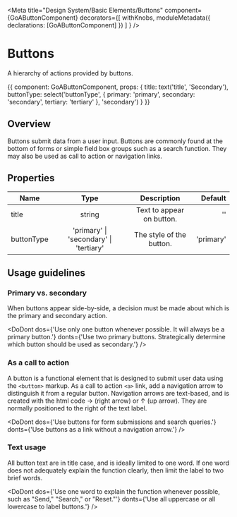 

<Meta title="Design System/Basic Elements/Buttons"
  component={GoAButtonComponent}
  decorators={[
        withKnobs,
        moduleMetadata({ declarations: [GoAButtonComponent] })
    ]
} />

# Buttons

A hierarchy of actions provided by buttons.

<Preview>
  <Story name="Variants" height={100} parameters={
    {
      design: {
        specUrl: 'https://xd.adobe.com/spec/75ca41d4-040c-4b1d-6ff9-0430b7119cf0-03fb/screen/ea24fb1f-4b15-495f-8fe6-603d1ac538a4/Buttons',
        reviewUrl: 'https://xd.adobe.com/view/75ca41d4-040c-4b1d-6ff9-0430b7119cf0-03fb/'
      }
    }
  }>
    {{
        component: GoAButtonComponent,
        props: {
            title: text('title', 'Secondary'),
            buttonType: select('buttonType', { primary: 'primary', secondary: 'secondary', tertiary: 'tertiary' }, 'secondary')
        }
    }}
  </Story>
</Preview>

## Overview
Buttons submit data from a user input. Buttons are commonly found at the bottom of forms or simple 
field box groups such as a search function. They may also be used as call to action or navigation 
links.

## Properties

| Name     | Type | Description | Default |
|----------|:----:|:-----------:|--------:|
| title    | string | Text to appear on button. | '' |
| buttonType | 'primary' \| 'secondary' \| 'tertiary' | The style of the button. | 'primary' |

## Usage guidelines
### Primary vs. secondary
When buttons appear side-by-side, a decision must be made about which is the primary and secondary 
action.

<DoDont
  dos={'Use only one button whenever possible. It will always be a primary button.'}
  donts={'Use two primary buttons. Strategically determine which button should be used as secondary.'}
/>

### As a call to action
A button is a functional element that is designed to submit user data using the `<button>` markup. As a call to action `<a>` link, add a navigation arrow to distinguish it from a regular button. Navigation arrows are text-based, and is created with the html code &rarr; (right arrow) or &uarr; (up arrow). They are normally positioned to the right of the text label.

<DoDont
  dos={'Use buttons for form submissions and search queries.'}
  donts={'Use buttons as a link without a navigation arrow.'}
/>

### Text usage
All button text are in title case, and is ideally limited to one word. If one word does not adequately explain the function clearly, then limit the label to two brief words.

<DoDont
  dos={'Use one word to explain the function whenever possible, such as "Send," "Search," or "Reset."'}
  donts={'Use all uppercase or all lowercase to label buttons.'}
/>


